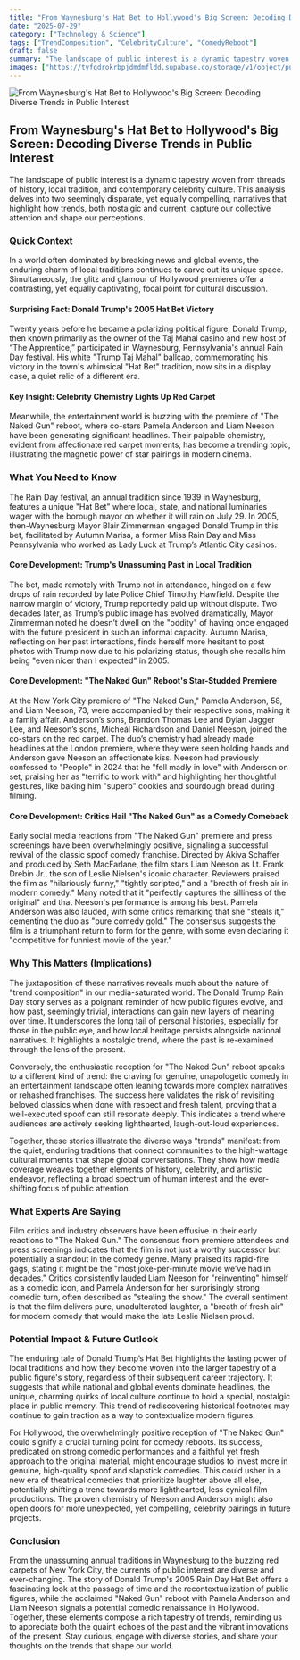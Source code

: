 ```yaml
---
title: "From Waynesburg's Hat Bet to Hollywood's Big Screen: Decoding Diverse Trends in Public Interest"
date: "2025-07-29"
category: ["Technology & Science"]
tags: ["TrendComposition", "CelebrityCulture", "ComedyReboot"]
draft: false
summary: "The landscape of public interest is a dynamic tapestry woven from threads of history, local tradition, and contemporary celebrity culture. This analysis delves into two seemingly disparate, yet equally compelling, narratives that highlight how trends, both nostalgic and current, capture our collective attention and shape our perceptions."
images: ["https://tyfgdrokrbpjdmdmfldd.supabase.co/storage/v1/object/public/image/2025-07-29-12-04-03-717-04-00.jpg"]
---
```



![From Waynesburg's Hat Bet to Hollywood's Big Screen: Decoding Diverse Trends in Public Interest](https://tyfgdrokrbpjdmdmfldd.supabase.co/storage/v1/object/public/image/2025-07-29-12-04-03-717-04-00.jpg)

## From Waynesburg's Hat Bet to Hollywood's Big Screen: Decoding Diverse Trends in Public Interest

The landscape of public interest is a dynamic tapestry woven from threads of history, local tradition, and contemporary celebrity culture. This analysis delves into two seemingly disparate, yet equally compelling, narratives that highlight how trends, both nostalgic and current, capture our collective attention and shape our perceptions.

### Quick Context

In a world often dominated by breaking news and global events, the enduring charm of local traditions continues to carve out its unique space. Simultaneously, the glitz and glamour of Hollywood premieres offer a contrasting, yet equally captivating, focal point for cultural discussion.

#### Surprising Fact: Donald Trump's 2005 Hat Bet Victory

Twenty years before he became a polarizing political figure, Donald Trump, then known primarily as the owner of the Taj Mahal casino and new host of “The Apprentice,” participated in Waynesburg, Pennsylvania's annual Rain Day festival. His white "Trump Taj Mahal" ballcap, commemorating his victory in the town's whimsical "Hat Bet" tradition, now sits in a display case, a quiet relic of a different era.

#### Key Insight: Celebrity Chemistry Lights Up Red Carpet

Meanwhile, the entertainment world is buzzing with the premiere of "The Naked Gun" reboot, where co-stars Pamela Anderson and Liam Neeson have been generating significant headlines. Their palpable chemistry, evident from affectionate red carpet moments, has become a trending topic, illustrating the magnetic power of star pairings in modern cinema.

### What You Need to Know

The Rain Day festival, an annual tradition since 1939 in Waynesburg, features a unique "Hat Bet" where local, state, and national luminaries wager with the borough mayor on whether it will rain on July 29. In 2005, then-Waynesburg Mayor Blair Zimmerman engaged Donald Trump in this bet, facilitated by Autumn Marisa, a former Miss Rain Day and Miss Pennsylvania who worked as Lady Luck at Trump’s Atlantic City casinos.

#### Core Development: Trump's Unassuming Past in Local Tradition

The bet, made remotely with Trump not in attendance, hinged on a few drops of rain recorded by late Police Chief Timothy Hawfield. Despite the narrow margin of victory, Trump reportedly paid up without dispute. Two decades later, as Trump’s public image has evolved dramatically, Mayor Zimmerman noted he doesn’t dwell on the "oddity" of having once engaged with the future president in such an informal capacity. Autumn Marisa, reflecting on her past interactions, finds herself more hesitant to post photos with Trump now due to his polarizing status, though she recalls him being "even nicer than I expected" in 2005.

#### Core Development: "The Naked Gun" Reboot's Star-Studded Premiere

At the New York City premiere of "The Naked Gun," Pamela Anderson, 58, and Liam Neeson, 73, were accompanied by their respective sons, making it a family affair. Anderson’s sons, Brandon Thomas Lee and Dylan Jagger Lee, and Neeson’s sons, Micheál Richardson and Daniel Neeson, joined the co-stars on the red carpet. The duo’s chemistry had already made headlines at the London premiere, where they were seen holding hands and Anderson gave Neeson an affectionate kiss. Neeson had previously confessed to "People" in 2024 that he "fell madly in love" with Anderson on set, praising her as "terrific to work with" and highlighting her thoughtful gestures, like baking him "superb" cookies and sourdough bread during filming.

#### Core Development: Critics Hail "The Naked Gun" as a Comedy Comeback

Early social media reactions from "The Naked Gun" premiere and press screenings have been overwhelmingly positive, signaling a successful revival of the classic spoof comedy franchise. Directed by Akiva Schaffer and produced by Seth MacFarlane, the film stars Liam Neeson as Lt. Frank Drebin Jr., the son of Leslie Nielsen's iconic character. Reviewers praised the film as "hilariously funny," "tightly scripted," and a "breath of fresh air in modern comedy." Many noted that it "perfectly captures the silliness of the original" and that Neeson's performance is among his best. Pamela Anderson was also lauded, with some critics remarking that she "steals it," cementing the duo as "pure comedy gold." The consensus suggests the film is a triumphant return to form for the genre, with some even declaring it "competitive for funniest movie of the year."

### Why This Matters (Implications)

The juxtaposition of these narratives reveals much about the nature of "trend composition" in our media-saturated world. The Donald Trump Rain Day story serves as a poignant reminder of how public figures evolve, and how past, seemingly trivial, interactions can gain new layers of meaning over time. It underscores the long tail of personal histories, especially for those in the public eye, and how local heritage persists alongside national narratives. It highlights a nostalgic trend, where the past is re-examined through the lens of the present.

Conversely, the enthusiastic reception for "The Naked Gun" reboot speaks to a different kind of trend: the craving for genuine, unapologetic comedy in an entertainment landscape often leaning towards more complex narratives or rehashed franchises. The success here validates the risk of revisiting beloved classics when done with respect and fresh talent, proving that a well-executed spoof can still resonate deeply. This indicates a trend where audiences are actively seeking lighthearted, laugh-out-loud experiences.

Together, these stories illustrate the diverse ways "trends" manifest: from the quiet, enduring traditions that connect communities to the high-wattage cultural moments that shape global conversations. They show how media coverage weaves together elements of history, celebrity, and artistic endeavor, reflecting a broad spectrum of human interest and the ever-shifting focus of public attention.

### What Experts Are Saying

Film critics and industry observers have been effusive in their early reactions to "The Naked Gun." The consensus from premiere attendees and press screenings indicates that the film is not just a worthy successor but potentially a standout in the comedy genre. Many praised its rapid-fire gags, stating it might be the "most joke-per-minute movie we’ve had in decades." Critics consistently lauded Liam Neeson for "reinventing" himself as a comedic icon, and Pamela Anderson for her surprisingly strong comedic turn, often described as "stealing the show." The overall sentiment is that the film delivers pure, unadulterated laughter, a "breath of fresh air" for modern comedy that would make the late Leslie Nielsen proud.

### Potential Impact & Future Outlook

The enduring tale of Donald Trump’s Hat Bet highlights the lasting power of local traditions and how they become woven into the larger tapestry of a public figure's story, regardless of their subsequent career trajectory. It suggests that while national and global events dominate headlines, the unique, charming quirks of local culture continue to hold a special, nostalgic place in public memory. This trend of rediscovering historical footnotes may continue to gain traction as a way to contextualize modern figures.

For Hollywood, the overwhelmingly positive reception of "The Naked Gun" could signify a crucial turning point for comedy reboots. Its success, predicated on strong comedic performances and a faithful yet fresh approach to the original material, might encourage studios to invest more in genuine, high-quality spoof and slapstick comedies. This could usher in a new era of theatrical comedies that prioritize laughter above all else, potentially shifting a trend towards more lighthearted, less cynical film productions. The proven chemistry of Neeson and Anderson might also open doors for more unexpected, yet compelling, celebrity pairings in future projects.

### Conclusion

From the unassuming annual traditions in Waynesburg to the buzzing red carpets of New York City, the currents of public interest are diverse and ever-changing. The story of Donald Trump's 2005 Rain Day Hat Bet offers a fascinating look at the passage of time and the recontextualization of public figures, while the acclaimed "Naked Gun" reboot with Pamela Anderson and Liam Neeson signals a potential comedic renaissance in Hollywood. Together, these elements compose a rich tapestry of trends, reminding us to appreciate both the quaint echoes of the past and the vibrant innovations of the present. Stay curious, engage with diverse stories, and share your thoughts on the trends that shape our world.


